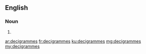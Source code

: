 ==English==

===Noun===
{{head|en}}

# {{plural of|decigramme}}

[[ar:decigrammes]]
[[fr:decigrammes]]
[[ku:decigrammes]]
[[mg:decigrammes]]
[[my:decigrammes]]